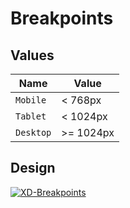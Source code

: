 
<Meta title="Utilities/Breakpoints/Breakpoints" />

# Breakpoints

## Values

| Name     | Value             |
| -------- | ----------------- |
| `Mobile` |      < 768px      |
| `Tablet` |      < 1024px     |
| `Desktop`|      >= 1024px    |

## Design

[![XD-Breakpoints](https://img.shields.io/badge/-Breakpoints-%235c5c5c?logo=adobexd&labelColor=450034)](https://xd.adobe.com/view/aec6f38b-76a2-4b58-b371-63fac4c7e2fe-fb95/screen/49b905cc-83b0-4ba6-bb42-bc618a759909/specs/)

